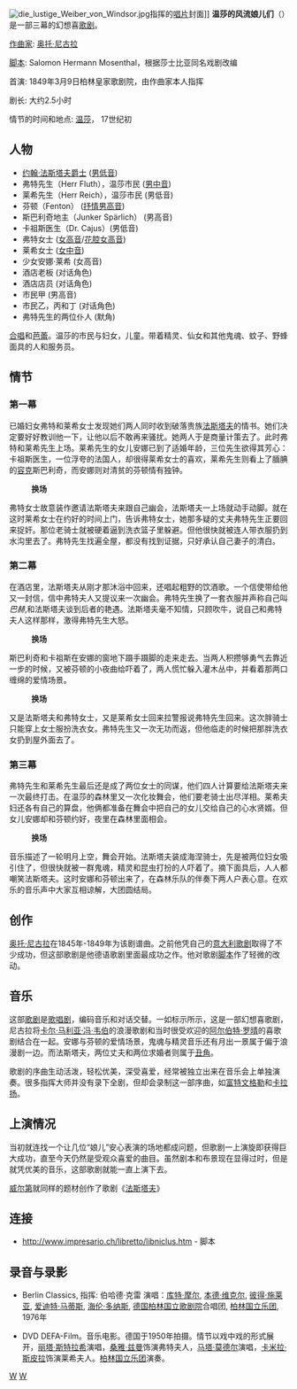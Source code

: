 [[File:die_lustige_Weiber_von_Windsor.jpg|thumb]]指挥的[[唱片|唱片]]封面]]
'''温莎的风流娘儿们'''（{{lang-de|''Die lustigen Weiber von Windsor''}}）是一部三幕的幻想喜[[歌剧|歌剧]]。

[[作曲家|作曲家]]: [[奥托·尼古拉|奥托·尼古拉]]

[[脚本|脚本]]: Salomon Hermann Mosenthal，根据莎士比亚同名戏剧改编

首演: 1849年3月9日柏林皇家歌剧院，由作曲家本人指挥 

剧长: 大约2.5小时

情节的时间和地点: [[温莎|温莎]]， 17世纪初

== 人物 ==
* [[约翰·法斯塔夫爵士|约翰·法斯塔夫爵士]] ([[男低音|男低音]])
* 弗特先生（Herr Fluth），温莎市民 ([[男中音|男中音]])
* 莱希先生（Herr Reich），温莎市民 (男低音)
* 芬顿（Fenton） ([[男高音|抒情男高音]])
* 斯巴利奇地主（Junker Spärlich） (男高音)
* 卡祖斯医生（Dr. Cajus）(男低音)
* 弗特女士 ([[女高音|女高音]]/[[花腔女高音|花腔女高音]])
* 莱希女士 ([[女中音|女中音]])
* 少女安娜·莱希 (女高音)
* 酒店老板 (对话角色)
* 酒店店员 (对话角色)
* 市民甲 (男高音)
* 市民乙，丙和丁 (对话角色)
* 弗特先生的两位仆人 (默角)

[[合唱|合唱]]和[[芭蕾|芭蕾]]。温莎的市民与妇女，儿童。带着精灵、仙女和其他鬼魂、蚊子、野蜂面具的人和服务员。

== 情节 ==
=== 第一幕 ===
已婚妇女弗特和莱希女士发现她们两人同时收到破落贵族[[法斯塔夫|法斯塔夫]]的情书。她们决定要好好教训他一下，让他以后不敢再来骚扰。她两人于是商量计策去了。此时弗特和莱希先生上场。莱希先生的女儿安娜已到了适婚年龄，三位先生欲得其芳心：卡祖斯医生，一位浮夸的法国人，却很得莱希女士的喜欢，莱希先生则看上了腼腆的[[容克|容克]]斯巴利奇，而安娜则对清贫的芬顿情有独钟。

:'''换场'''

弗特女士故意装作邀请法斯塔夫来跟自己幽会，法斯塔夫一上场就动手动脚。就在这时莱希女士在约好的时间上门，告诉弗特女士，她那多疑的丈夫弗特先生正要回来捉奸。那位老骑士就被硬着逼到洗衣篮子里躲避。但他很快就被连人带衣服扔到水沟里去了。弗特先生找遍全屋，都没有找到证据，只好承认自己妻子的清白。

=== 第二幕 ===
在酒店里，法斯塔夫从刚才那沐浴中回来，还唱起粗野的饮酒歌。一个信使带给他又一封信，信中弗特夫人又提议来一次幽会。弗特先生换了一套衣服并声称自己叫''巴赫'',和法斯塔夫谈到后者的艳遇。法斯塔夫毫不知情，只顾吹牛，说自己和弗特夫人这样那样，激得弗特先生大怒。

:'''换场'''

斯巴利奇和卡祖斯在安娜的窗地下蹑手蹑脚的走来走去。当两人积攒够勇气去靠近一步的时候，又被芬顿的小夜曲给吓着了，两人慌忙躲入灌木丛中，并看着那两口缠绵的爱情场景。

:'''换场'''

又是法斯塔夫和弗特女士，又是莱希女士回来拉警报说弗特先生回来。这次胖骑士只能穿上女士服扮洗衣女。弗特先生又一次无功而返，但他临走的时候把那胖洗衣女扔到屋外面去了。

===第三幕===

弗特先生和莱希先生最后还是成了两位女士的同谋，他们四人计算要给法斯塔夫来一次最终打击。在温莎的森林里又一次化妆舞会，他们要老骑士出尽洋相。莱希夫妇还各有自己的算盘，他俩都准备在舞会中把自己的女儿交给自己的心水贤婿。但女儿安娜却和芬顿约好，夜里在森林里面相会。

:'''换场'''

音乐描述了一轮明月上空，舞会开始。法斯塔夫装成海涅骑士，先是被两位妇女吸引住了，但很快就被一群鬼魂，精灵和昆虫打扮的人吓着了。摘下面具后，人人都嘲笑法斯塔夫。这时安娜和芬顿出来了，在森林乐队的伴奏下两人户表心意。在欢乐的音乐声中大家互相谅解，大团圆结局。

== 创作 ==
[[奥托·尼古拉|奥托·尼古拉]]在1845年-1849年为该剧谱曲。之前他凭自己的[[意大利歌剧|意大利歌剧]]取得了不少成功，但这部歌剧是他德语歌剧里面最成功之作。他对歌剧[[脚本|脚本]]作了轻微的改动。

== 音乐 ==
这部[[歌剧|歌剧]]是[[歌唱剧|歌唱剧]]，编码音乐和对话交替。一如标示所示，这是一部幻想喜歌剧，尼古拉将[[卡尔·马利亚·冯·韦伯|卡尔·马利亚·冯·韦伯]]的浪漫歌剧和当时很受欢迎的[[阿尔伯特·罗晴|阿尔伯特·罗晴]]的喜歌剧结合在一起。安娜与芬顿的爱情场景，鬼魂与精灵音乐还有月出一景属于偏于浪漫剧一边。而法斯塔夫，两位丈夫和两位求婚者则属于[[丑角|丑角]]。

歌剧的序曲生动活泼，轻松优美，深受喜爱，经常被独立出来在音乐会上单独演奏。很多指挥大师并没有录下全剧，但却会录制这一部序曲，如[[富特文格勒|富特文格勒]]和[[卡拉扬|卡拉扬]]。

== 上演情况 ==
当初就连找一个让几位“娘儿”安心表演的场地都成问题，但歌剧一上演旋即获得巨大成功，直至今天仍然是受观众喜爱的曲目。虽然剧本和布景现在显得过时，但是就凭优美的音乐，这部歌剧就能一直上演下去。

[[威尔第|威尔第]]就同样的题材创作了歌剧《[[法斯塔夫_(威尔第)|法斯塔夫]]》

== 连接 ==
* http://www.impresario.ch/libretto/libniclus.htm {{Wayback|url=http://www.impresario.ch/libretto/libniclus.htm |date=20210123103040 }} - 脚本

== 录音与录影 ==
* Berlin Classics, 指挥: 伯哈德·克雷 演唱：[[库特·摩尔|库特·摩尔]], [[本德·维克尔|本德·维克尔]], [[彼得·施莱亚|彼得·施莱亚]], [[爱迪特·马蒂斯|爱迪特·马蒂斯]], [[海伦·多纳斯|海伦·多纳斯]], [[德国柏林国立歌剧院|德国柏林国立歌剧院]]合唱团, [[柏林国立乐团|柏林国立乐团]], 1976年

* DVD DEFA-Film。音乐电影。德国于1950年拍摄。情节以戏中戏的形式展开，[[丽塔·斯特拉希|丽塔·斯特拉希]]演唱，[[桑雅·兹曼|桑雅·兹曼]]饰演弗特夫人，[[马塔·莫德尔|马塔·莫德尔]]演唱，[[卡米拉·斯皮拉|卡米拉·斯皮拉]]饰演莱希夫人。[[柏林国立乐团|柏林国立乐团]]演奏。

{{Authority control}}
[[Category:莎士比亚作品题材作品|W]]
[[Category:德語歌劇|W]]